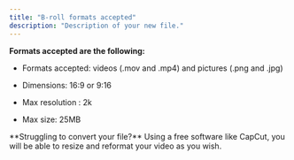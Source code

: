 ```yaml
---
title: "B-roll formats accepted"
description: "Description of your new file."
---
```


**Formats accepted are the following:**&#x20;

* Formats accepted: videos (.mov and .mp4) and pictures (.png and .jpg)

* Dimensions: 16:9 or 9:16&#x20;

* Max resolution : 2k&#x20;

* Max size: 25MB

<Info>
  **Struggling to convert your file?**&#x20;
  Using a free software like CapCut, you will be able to resize and reformat your video as you wish.&#x20;
</Info>